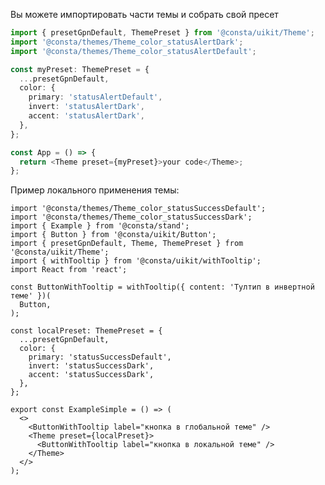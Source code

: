 
Вы можете импортировать части темы и собрать свой пресет

```ts
import { presetGpnDefault, ThemePreset } from '@consta/uikit/Theme';
import '@consta/themes/Theme_color_statusAlertDark';
import '@consta/themes/Theme_color_statusAlertDefault';

const myPreset: ThemePreset = {
  ...presetGpnDefault,
  color: {
    primary: 'statusAlertDefault',
    invert: 'statusAlertDark',
    accent: 'statusAlertDark',
  },
};

const App = () => {
  return <Theme preset={myPreset}>your code</Theme>;
};
```

Пример локального применения темы:

```tsx
import '@consta/themes/Theme_color_statusSuccessDefault';
import '@consta/themes/Theme_color_statusSuccessDark';
import { Example } from '@consta/stand';
import { Button } from '@consta/uikit/Button';
import { presetGpnDefault, Theme, ThemePreset } from '@consta/uikit/Theme';
import { withTooltip } from '@consta/uikit/withTooltip';
import React from 'react';

const ButtonWithTooltip = withTooltip({ content: 'Тултип в инвертной теме' })(
  Button,
);

const localPreset: ThemePreset = {
  ...presetGpnDefault,
  color: {
    primary: 'statusSuccessDefault',
    invert: 'statusSuccessDark',
    accent: 'statusSuccessDark',
  },
};

export const ExampleSimple = () => (
  <>
    <ButtonWithTooltip label="кнопка в глобальной теме" />
    <Theme preset={localPreset}>
      <ButtonWithTooltip label="кнопка в локальной теме" />
    </Theme>
  </>
);
```

<ExampleSimple />
